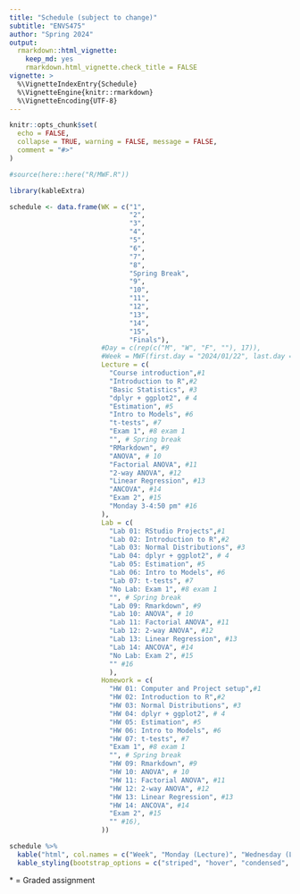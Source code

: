 ```yaml
---
title: "Schedule (subject to change)"
subtitle: "ENVS475"
author: "Spring 2024"
output: 
  rmarkdown::html_vignette:
    keep_md: yes
    rmarkdown.html_vignette.check_title = FALSE
vignette: >
  %\VignetteIndexEntry{Schedule}
  %\VignetteEngine{knitr::rmarkdown}
  %\VignetteEncoding{UTF-8}
---
```


```r
knitr::opts_chunk$set(
  echo = FALSE,
  collapse = TRUE, warning = FALSE, message = FALSE,
  comment = "#>"
)

#source(here::here("R/MWF.R"))
```


```r
library(kableExtra)

schedule <- data.frame(WK = c("1",
                              "2",
                              "3", 
                              "4",
                              "5", 
                              "6", 
                              "7", 
                              "8",
                              "Spring Break", 
                              "9", 
                              "10", 
                              "11", 
                              "12",
                              "13", 
                              "14", 
                              "15", 
                              "Finals"),
                       #Day = c(rep(c("M", "W", "F", ""), 17)),
                       #Week = MWF(first.day = "2024/01/22", last.day = "2024/05/13"),
                       Lecture = c(
                         "Course introduction",#1
                         "Introduction to R",#2
                         "Basic Statistics", #3
                         "dplyr + ggplot2", # 4
                         "Estimation", #5
                         "Intro to Models", #6
                         "t-tests", #7
                         "Exam 1", #8 exam 1 
                         "", # Spring break 
                         "RMarkdown", #9
                         "ANOVA", # 10
                         "Factorial ANOVA", #11
                         "2-way ANOVA", #12
                         "Linear Regression", #13    
                         "ANCOVA", #14
                         "Exam 2", #15
                         "Monday 3-4:50 pm" #16
                       ),
                       Lab = c(
                         "Lab 01: RStudio Projects",#1
                         "Lab 02: Introduction to R",#2
                         "Lab 03: Normal Distributions", #3
                         "Lab 04: dplyr + ggplot2", # 4
                         "Lab 05: Estimation", #5
                         "Lab 06: Intro to Models", #6
                         "Lab 07: t-tests", #7
                         "No Lab: Exam 1", #8 exam 1 
                         "", # Spring break 
                         "Lab 09: Rmarkdown", #9
                         "Lab 10: ANOVA", # 10
                         "Lab 11: Factorial ANOVA", #11
                         "Lab 12: 2-way ANOVA", #12
                         "Lab 13: Linear Regression", #13    
                         "Lab 14: ANCOVA", #14
                         "No Lab: Exam 2", #15
                         "" #16
                         ),
                       Homework = c(
                         "HW 01: Computer and Project setup",#1
                         "HW 02: Introduction to R",#2
                         "HW 03: Normal Distributions", #3
                         "HW 04: dplyr + ggplot2", # 4
                         "HW 05: Estimation", #5
                         "HW 06: Intro to Models", #6
                         "HW 07: t-tests", #7
                         "Exam 1", #8 exam 1 
                         "", # Spring break 
                         "HW 09: Rmarkdown", #9
                         "HW 10: ANOVA", # 10
                         "HW 11: Factorial ANOVA", #11
                         "HW 12: 2-way ANOVA", #12
                         "HW 13: Linear Regression", #13    
                         "HW 14: ANCOVA", #14
                         "Exam 2", #15
                         "" #16),
                       ))

schedule %>%
  kable("html", col.names = c("Week", "Monday (Lecture)", "Wednesday (Lab)", "Friday (Homework"), align = 'c') %>%
  kable_styling(bootstrap_options = c("striped", "hover", "condensed", "responsive"), full_width = TRUE)

```

\* = Graded assignment
